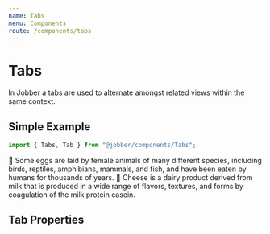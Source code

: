 ```yaml
---
name: Tabs
menu: Components
route: /components/tabs
---
```



# Tabs

<ComponentStatus stage="pre" responsive="no" accessible="no" />

In Jobber a tabs are used to alternate amongst related views within the same
context.

## Simple Example

```ts
import { Tabs, Tab } from "@jobber/components/Tabs";
```

<Playground>
  <Tabs>
    <Tab label="Eggs">
      🍳 Some eggs are laid by female animals of many different species,
      including birds, reptiles, amphibians, mammals, and fish, and have been
      eaten by humans for thousands of years.
    </Tab>
    <Tab label="Cheese">
      🧀 Cheese is a dairy product derived from milk that is produced in a wide
      range of flavors, textures, and forms by coagulation of the milk protein
      casein.
    </Tab>
  </Tabs>
</Playground>

## Tab Properties

<Props of={Tab} />
